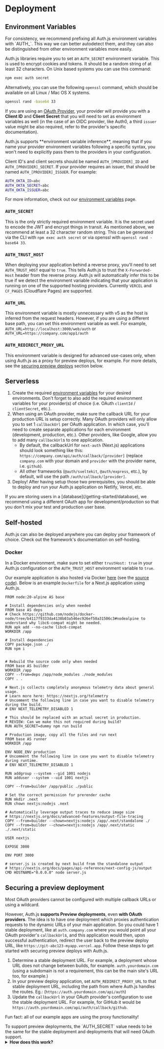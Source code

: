 
# Deployment

## Environment Variables

<Callout>
  For consistency, we recommend prefixing all Auth.js environment variables with
  `AUTH_`. This way we can better autodetect them, and they can also be
  distinguished from other environment variables more easily.
</Callout>

Auth.js libraries require you to set an `AUTH_SECRET` environment variable. This is used to encrypt cookies and tokens. It should be a random string of at least 32 characters. On Unix based systems you can use this command:

```bash npm2yarn
npm exec auth secret
```

Alternatively, you can use the following `openssl` command, which should be available on all Linux / Mac OS X systems.

```bash
openssl rand -base64 33
```

If you are using an [OAuth Provider](/concepts/oauth), your provider will provide you with a **Client ID** and **Client Secret** that you will need to set as environment variables as well (in the case of an OIDC provider, like Auth0, a third `issuer` value might be also required, refer to the provider's specific documentation).

<Callout type="info">
Auth.js supports **environment variable inference**, meaning that if you name your provider environment variables following a specific syntax, you won't need to explicitly pass them to the providers in your configuration.

Client ID's and client secrets should be named `AUTH_[PROVIDER]_ID` and `AUTH_[PROVIDER]_SECRET`. If your provider requires an issuer, that should be named `AUTH_[PROVIDER]_ISSUER`. For example:

```bash
AUTH_OKTA_ID=abc
AUTH_OKTA_SECRET=abc
AUTH_OKTA_ISSUER=abc
```

For more information, check out our [environment variables](/guides/environment-variables) page.

</Callout>

### `AUTH_SECRET`

This is the only strictly required environment variable. It is the secret used to encode the JWT and encrypt things in transit. As mentioned above, we recommend at least a 32 character random string. This can be generated via the CLI with `npm exec auth secret` or via openssl with `openssl rand -base64 33`.

### `AUTH_TRUST_HOST`

When deploying your application behind a reverse proxy, you'll need to set `AUTH_TRUST_HOST` equal
to `true`. This tells Auth.js to trust the `X-Forwarded-Host` header from the reverse proxy. Auth.js will automatically infer this to be true if we detect the environment variable indicating that your application is running on one of the supported hosting providers. Currently `VERCEL` and `CF_PAGES` (Cloudflare Pages) are supported.

### `AUTH_URL`

This environment variable is mostly unnecessary with v5 as the host is inferred from the request headers. However, if you are using a different base path, you can set this environment variable as well. For example, `AUTH_URL=http://localhost:3000/web/auth` or `AUTH_URL=https://company.com/app1/auth`

### `AUTH_REDIRECT_PROXY_URL`

This environment variable is designed for advanced use-cases only, when using Auth.js as a proxy for preview deploys, for example. For more details, see the [securing preview deploys](#securing-a-preview-deployment) section below.

## Serverless

1. Create the required [environment variables](#environment-variables) for your desired environments. Don't forget to also add the required environment variables for your provider(s) of choice (i.e. OAuth `clientId` / `clientSecret`, etc.).
2. When using an OAuth provider, make sure the callback URL for your production URL is setup correctly. Many OAuth providers will only allow you to set 1 `callbackUrl` per OAuth application. In which case, you'll need to create separate applications for each environment (development, production, etc.). Other providers, like Google, allow you to add many `callbackUrl`s to one application.
   - By default, the callbackUrl for `next-auth` (Next.js) applications should look something like this: `https://company.com/api/auth/callback/[provider]` (replace `company.com` with your domain and `provider` with the provider name, i.e. `github`).
   - All other frameworks (`@auth/sveltekit`, `@auth/express`, etc.), by default, will use the path `/auth/callback/[provider]`.
3. Deploy! After having setup those two prerequisites, you should be able to deploy and run your Auth.js application on Netlify, Vercel, etc.

<Callout type="warning">
  If you are storing users in a [database](/getting-started/database), we
  recommend using a different OAuth app for development/production so that you
  don't mix your test and production user base.
</Callout>

## Self-hosted

Auth.js can also be deployed anywhere you can deploy your framework of choice. Check out the framework's documentation on self-hosting.

### Docker

In a Docker environment, make sure to set either `trustHost: true` in your Auth.js configuration or the `AUTH_TRUST_HOST` environment variable to `true`.

Our example application is also hosted via Docker [here](https://nextjs-docker-example.authjs.dev) (see the [source code](https://github.com/nextauthjs/next-auth-example)). Below is an example `Dockerfile` for a Next.js application using Auth.js.

```docker filename="Dockerfile"
FROM node:20-alpine AS base

# Install dependencies only when needed
FROM base AS deps
# Check https://github.com/nodejs/docker-node/tree/b4117f9333da4138b03a546ec926ef50a31506c3#nodealpine to understand why libc6-compat might be needed.
RUN apk add --no-cache libc6-compat
WORKDIR /app

# Install dependencies
COPY package.json ./
RUN npm i


# Rebuild the source code only when needed
FROM base AS builder
WORKDIR /app
COPY --from=deps /app/node_modules ./node_modules
COPY . .

# Next.js collects completely anonymous telemetry data about general usage.
# Learn more here: https://nextjs.org/telemetry
# Uncomment the following line in case you want to disable telemetry during the build.
# ENV NEXT_TELEMETRY_DISABLED 1

# This should be replaced with an actual secret in production.
# REVIEW: Can we make this not required during build?
RUN AUTH_SECRET=dummy npm run build

# Production image, copy all the files and run next
FROM base AS runner
WORKDIR /app

ENV NODE_ENV production
# Uncomment the following line in case you want to disable telemetry during runtime.
# ENV NEXT_TELEMETRY_DISABLED 1

RUN addgroup --system --gid 1001 nodejs
RUN adduser --system --uid 1001 nextjs

COPY --from=builder /app/public ./public

# Set the correct permission for prerender cache
RUN mkdir .next
RUN chown nextjs:nodejs .next

# Automatically leverage output traces to reduce image size
# https://nextjs.org/docs/advanced-features/output-file-tracing
COPY --from=builder --chown=nextjs:nodejs /app/.next/standalone ./
COPY --from=builder --chown=nextjs:nodejs /app/.next/static ./.next/static

USER nextjs

EXPOSE 3000

ENV PORT 3000

# server.js is created by next build from the standalone output
# https://nextjs.org/docs/pages/api-reference/next-config-js/output
CMD HOSTNAME="0.0.0.0" node server.js
```

## Securing a preview deployment

Most OAuth providers cannot be configured with multiple callback URLs or using a wildcard.

However, Auth.js **supports Preview deployments**, even **with OAuth providers**. The idea is to have one deployment which proxies authentication requests to the dynamic URLs of your main application. So you could have 1 stable deployment, like at `auth.company.com` where you would point all your OAuth provider's `callbackUrl`s, and this application would then, upon successful authentication, redirect the user back to the preview deploy URL, like `https://git-abc123-myapp.vercel.app`. Follow these steps to get started with securing preview deploys with Auth.js.

1. Determine a stable deployment URL. For example, a deployment whose URL does not change between builds, for example. `auth.yourdomain.com` (using a subdomain is not a requirement, this can be the main site's URL too, for example.)
2. In your preview deploy application, set `AUTH_REDIRECT_PROXY_URL` to that stable deployment URL, including the path from where Auth.js handles the routes. Eg.: (`https://auth.yourdomain.com/api/auth`)
3. Update the `callbackUrl` in your OAuth provider's configuration to use the stable deployment URL. For example, for GitHub it would be `https://auth.yourdomain.com/api/auth/callback/github`.

Fun fact: all of our example apps are using the proxy functionality!

<Callout type="info">
  To support preview deployments, the `AUTH_SECRET` value needs to be the same
  for the stable deployment and deployments that will need OAuth support.
</Callout>

<details>
<summary>
<b>How does this work?</b>
</summary>
To support preview deployments, Auth.js requires a deployment URL that is stable across deploys as a redirect proxy server.

It will redirect the OAuth callback request to the preview deployment URL, but only when the `AUTH_REDIRECT_PROXY_URL` environment variable is set.

When a user initiates an OAuth sign-in flow on a preview deployment, we save its URL in the `state` query parameter but set the `redirect_uri` to the stable deployment.

Then, the OAuth provider will redirect the user to the stable URL mentioned above, which will verify the `state` parameter and redirect the user to the preview deployment URL if the `state` is valid. This is secured by relying on the same server-side `AUTH_SECRET` for the stable deployment and the preview deployment.

</details>
